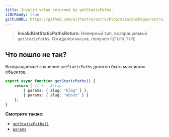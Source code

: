 ```yaml
---
title: Invalid value returned by getStaticPaths.
i18nReady: true
githubURL: https://github.com/withastro/astro/blob/main/packages/astro/src/core/errors/errors-data.ts
---
```


> **InvalidGetStaticPathsReturn**: Неверный тип, возвращаемый `getStaticPaths`. Ожидался `массив`, получен `RETURN_TYPE`

## Что пошло не так?

Возвращаемое значение `getStaticPaths` должно быть массивом объектов.

```ts title="pages/blog/[id].astro"
export async function getStaticPaths() {
	return [ // <-- Array
		{ params: { slug: "blog" } },
		{ params: { slug: "about" } }
	];
}
```

**Смотрите также:**

-  [`getStaticPaths()`](/ru/reference/routing-reference/#getstaticpaths)
-  [`params`](/ru/reference/api-reference/#params)
